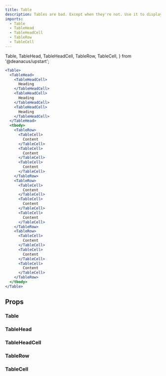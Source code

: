 ```yaml
---
title: Table
description: Tables are bad. Except when they're not. Use it to display tabular data
imports: 
  - Table
  - TableHead
  - TableHeadCell
  - TableRow
  - TableCell
---
```


  Table,
  TableHead,
  TableHeadCell,
  TableRow,
  TableCell,
} from '@deanacus/upstart';

```jsx
<Table>
  <TableHead>
    <TableHeadCell>
      Heading
    </TableHeadCell>
    <TableHeadCell>
      Heading
    </TableHeadCell>
    <TableHeadCell>
      Heading
    </TableHeadCell>
  </TableHead>
  <tbody>
    <TableRow>
      <TableCell>
        Content
      </TableCell>
      <TableCell>
        Content
      </TableCell>
      <TableCell>
        Content
      </TableCell>
    </TableRow>
    <TableRow>
      <TableCell>
        Content
      </TableCell>
      <TableCell>
        Content
      </TableCell>
      <TableCell>
        Content
      </TableCell>
    </TableRow>
    <TableRow>
      <TableCell>
        Content
      </TableCell>
      <TableCell>
        Content
      </TableCell>
      <TableCell>
        Content
      </TableCell>
    </TableRow>
  </tbody>
</Table>
```

## Props 

### Table

<PropsTable component={Table} />

### TableHead

<PropsTable component={TableHead} />

### TableHeadCell

<PropsTable component={TableHeadCell} />

### TableRow

<PropsTable component={TableRow} />

### TableCell

<PropsTable component={TableCell} />